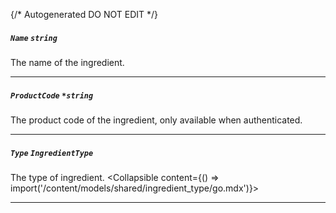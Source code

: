 {/* Autogenerated DO NOT EDIT  */}

##### `Name` *`string`*
The name of the ingredient.

---
##### `ProductCode` *`*string`*
The product code of the ingredient, only available when authenticated.

---
##### `Type` *`IngredientType`*
The type of ingredient.
<Collapsible content={() => import('/content/models/shared/ingredient_type/go.mdx')}>
</Collapsible>

---

